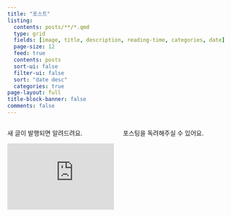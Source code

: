 ```yaml
---
title: "포스트"
listing:
  contents: posts/**/*.qmd
  type: grid
  fields: [image, title, description, reading-time, categories, date]
  page-size: 12
  feed: true
  contents: posts
  sort-ui: false
  filter-ui: false
  sort: "date desc"
  categories: true
page-layout: full
title-block-banner: false
comments: false
---
```


:::: {.columns}

::: {.column width="50%"}

새 글이 발행되면 알려드려요.

<iframe src="https://embeds.beehiiv.com/312bf770-2ddc-411b-b3b9-92b811774acc?slim=true" data-test-id="beehiiv-embed" frameborder="0" scrolling="no" style="margin: 0; border-radius: 0px !important; background-color: transparent;"></iframe>
:::

::: {.column width="50%"}

포스팅을 독려해주실 수 있어요.

<script type="text/javascript" src="https://cdnjs.buymeacoffee.com/1.0.0/button.prod.min.js" data-name="bmc-button" data-slug="taemobang" data-color="#06436e" data-emoji="☕"  data-font="Lato" data-text="Support me" data-outline-color="#ffffff" data-font-color="#ffffff" data-coffee-color="#FFDD00" data-height="40px" ></script>

:::

:::: 